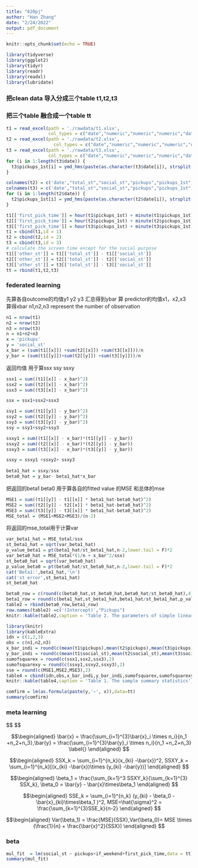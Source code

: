 ```yaml
---
title: "620pj"
author: "Han Zhang"
date: "2/24/2022"
output: pdf_document
---
```


```r
knitr::opts_chunk$set(echo = TRUE)
```

```r
library(tidyverse)
library(ggplot2)
library(tidyr)
library(readr)
library(readxl)
library(lubridate)
```

### 把clean data 导入分成三个table t1,t2,t3
### 把三个table 融合成一个table tt
```r
t1 = read_excel(path = './rawdata/t1.xlsx',
                col_types = c("date","numeric","numeric","numeric","date",'text','logical'))
t2 = read_excel(path = './rawdata/t2.xlsx',
                  col_types = c("date","numeric","numeric","numeric","date",'text','logical'))
t3 = read_excel(path = './rawdata/t3.xlsx',
                col_types = c("date","numeric","numeric","numeric","date",'text','logical'))
for (i in 1:length(t3$date)) {
  t3$pickups_1st[i] = ymd_hms(paste(as.character(t3$date[i]), strsplit(as.character(t3$pickups_1st[i]),split = " ")[[1]][2]))
}

colnames(t2) = c('date',"total_st","social_st","pickups","pickups_1st","weekday","if_weekend")
colnames(t3) = c('date',"total_st","social_st","pickups","pickups_1st","weekday","if_weekend")
for (i in 1:length(t2$date)) {
  t2$pickups_1st[i] = ymd_hms(paste(as.character(t2$date[i]), strsplit(as.character(t2$pickups_1st[i]),split = " ")[[1]][2]))
}

t1[['first_pick_time']] = hour(t1$pickups_1st) + minute(t1$pickups_1st)/60
t2[['first_pick_time']] = hour(t2$pickups_1st) + minute(t2$pickups_1st)/60
t3[['first_pick_time']] = hour(t3$pickups_1st) + minute(t3$pickups_1st)/60
t1 = cbind(t1,id = 1)
t2 = cbind(t2,id = 2)
t3 = cbind(t3,id = 3)
# calculate the screen time except for the social purpose 
t1[['other_st']] = t1[['total_st']] - t1[['social_st']]
t2[['other_st']] = t2[['total_st']] - t2[['social_st']]
t3[['other_st']] = t3[['total_st']] - t3[['social_st']]
tt = rbind(t1,t2,t3)
```


### federated learning
先算各自outcome的均值y1 y2 y3 汇总得到ybar
算 predictor的均值x1，x2,x3  算得xbar
n1,n2,n3 represent the number of observation
```r
n1 = nrow(t1)
n2 = nrow(t2)
n3 = nrow(t3)
n = n1+n2+n3
x = 'pickups'
y = 'social_st'
x_bar = (sum(t1[[x]]) +sum(t2[[x]]) +sum(t3[[x]]))/n
y_bar = (sum(t1[[y]])+sum(t2[[y]]) +sum(t3[[y]]))/n

```
返回均值 用于算ssx ssy ssxy
```r
ssx1 = sum((t1[[x]] - x_bar)^2)
ssx2 = sum((t2[[x]] - x_bar)^2)
ssx3 = sum((t3[[x]] - x_bar)^2)

ssx = ssx1+ssx2+ssx3

ssy1 = sum((t1[[y]] - y_bar)^2)
ssy2 = sum((t2[[y]] - y_bar)^2)
ssy3 = sum((t3[[y]] - y_bar)^2)
ssy = ssy1+ssy2+ssy3

ssxy1 = sum((t1[[x]] - x_bar)*(t1[[y]] - y_bar))
ssxy2 = sum((t2[[x]] - x_bar)*(t2[[y]] - y_bar))
ssxy3 = sum((t3[[x]] - x_bar)*(t3[[y]] - y_bar))

ssxy = ssxy1 +ssxy2+ ssxy3
  
beta1_hat = ssxy/ssx
beta0_hat = y_bar- beta1_hat*x_bar
```

把返回的beta1 beta0 用于算各自的fitted value 的MSE
和总体的mse

```r
MSE1 = sum((t1[[y]] - t1[[x]] * beta1_hat-beta0_hat)^2)
MSE2 = sum((t2[[y]] - t2[[x]] * beta1_hat-beta0_hat)^2)
MSE3 = sum((t3[[y]] - t3[[x]] * beta1_hat-beta0_hat)^2)
MSE_total = (MSE1+MSE2+MSE3)/(n-2)
```

将返回的mse_total用于计算var

```r
var_beta1_hat = MSE_total/ssx
st_beta1_hat = sqrt(var_beta1_hat)
p_value_beta1 = pt(beta1_hat/st_beta1_hat,n-2,lower.tail = F)*2
var_beta0_hat = MSE_total*(1/n + x_bar^2/ssx)
st_beta0_hat = sqrt(var_beta0_hat)
p_value_beta0 = pt(beta0_hat/st_beta0_hat,n-2,lower.tail = F)*2
cat('Beta1:',beta1_hat,'\n')
cat('st error',st_beta1_hat)
st_beta0_hat

```
```r
beta0_row = c(round(c(beta0_hat,st_beta0_hat,beta0_hat/st_beta0_hat),4),format(p_value_beta0,scientific = T,digits = 4))
beta1_row = round(c(beta1_hat,st_beta1_hat,beta1_hat/st_beta1_hat,p_value_beta1),4)
table2 = rbind(beta0_row,beta1_row)
row.names(table2) =c('(Intercept)',"Pickups")
knitr::kable(table2,caption = 'Table 2. The parameters of simple linear model', align ='cccc',col.names= c('Estimate','Std. Error','t value','P value'))%>% kable_styling(bootstrap_options = c("striped"),full_width = F)%>% save_kable('table2.png',zoom=2)
```


```r
library(knitr)
library(kableExtra)
idn = c(1,2,3)
obs = c(n1,n2,n3)
x_bar_indi = round(c(mean(t1$pickups),mean(t2$pickups),mean(t3$pickups)),2)
y_bar_indi = round(c(mean(t1$social_st),mean(t2$social_st),mean(t3$social_st)),2)
sumofsquarex = round(c(ssx1,ssx2,ssx3),2)
sumofsquarexy = round(c(ssxy1,ssxy2,ssxy3),2)
sse = round(c(MSE1,MSE2,MSE3),2)
table4 = cbind(idn,obs,x_bar_indi,y_bar_indi,sumofsquarex,sumofsquarexy,sse)
knitr::kable(table4,caption = 'Table 1. The sample summary statistics',align ='ccccccc',col.names= c('ID','Observations Number (n)','Average of Pickup\n Times (X)','Average of Social Screen Time (Y)','SSX','SSXY','SSE'))%>% kable_styling(bootstrap_options = c("striped"),full_width = F)%>% save_kable('table4.png',zoom=2)
```



```r
comfirm = lm(as.formula(paste(y,'~', x)),data=tt)
summary(comfirm)
```
### meta learning

$$\begin{equation} 
\bar{x} = \frac{\sum_{i=1}^{3}\bar{x}_i \times n_i}{n_1 +n_2+n_3}, \bar{y} = \frac{\sum_{i=1}^{3}\bar{y}_i \times n_i}{n_1 +n_2+n_3}\\
SSX_k = \sum_{i=1}^{n_k}(x_{ki} -\bar{x})^2, SSXY_k = \sum_{i=1}^{n_k}[(x_{ki} -\bar{x})\times (y_{ki} -\bar{y})] \\ \beta_1 = \frac{\sum_{k=1}^3 SSXY_k}{\sum_{k=1}^{3} SSX_k}, \beta_0 = \bar{y} - \bar{x}\times\beta_1 \\
SSE_k = \sum_{i=1}^{n_k} (y_{ki} - \beta_0 -\bar{x}_{ki}\times\beta_1 )^2, 
MSE=\hat{\sigma}^2 = \frac{\sum_{k=1}^{3}SSE_k}{n-2} \\
Var(\beta_1) = \frac{\hat{\sigma}^2}{SSX},Var(\beta_0)= \hat{\sigma}^2 \times (\frac{1}{n} + \frac{\bar{x}^2}{SSX})

\end{equation}
$$


$$\begin{aligned}
\bar{x} = \frac{\sum_{i=1}^{3}\bar{x}_i \times n_i}{n_1 +n_2+n_3},\bar{y} = \frac{\sum_{i=1}^{3}\bar{y}_i \times n_i}{n_1 +n_2+n_3}
\label{}
\end{aligned}
$$

$$\begin{aligned}
SSX_k = \sum_{i=1}^{n_k}(x_{ki} -\bar{x})^2, SSXY_k = \sum_{i=1}^{n_k}[(x_{ki} -\bar{x})\times (y_{ki} -\bar{y})]
\end{aligned}
$$

$$\begin{aligned}
\beta_1 = \frac{\sum_{k=1}^3 SSXY_k}{\sum_{k=1}^{3} SSX_k}, \beta_0 = \bar{y} - \bar{x}\times\beta_1
\end{aligned}
$$


$$\begin{aligned}
SSE_k = \sum_{i=1}^{n_k} (y_{ki} - \beta_0 -\bar{x}_{ki}\times\beta_1 )^2, 
MSE=\hat{\sigma}^2 = \frac{\sum_{k=1}^{3}SSE_k}{n-2}
\end{aligned}
$$


$$\begin{aligned}
Var(\beta_1) = \frac{MSE}{SSX},Var(\beta_0)= MSE \times (\frac{1}{n} + \frac{\bar{x}^2}{SSX})
\end{aligned}
$$

### beta 
```r
mul_fit  = lm(social_st ~ pickups+if_weekend+first_pick_time,data = tt)
summary(mul_fit)
```

